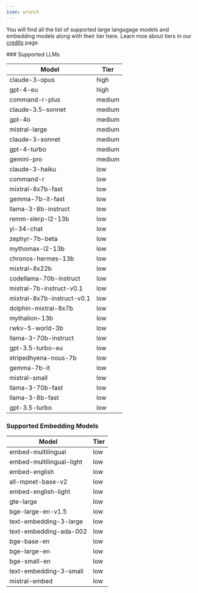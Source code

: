 ```yaml
---
icon: wrench
---
```

You will find all the list of supported large langugage models and embedding models along with their tier here. Learn moe about tiers in our [credits](https://docs.premai.io/get-started/credits) page. 

<div style={{ display: 'flex', justifyContent: 'space-between' }}>

<div style={{ width: '48%' }}>
### Supported LLMs

|**Model**|**Tier**|
|-----|----|
|claude-3-opus|high|
|gpt-4-eu|high|
|command-r-plus|medium|
|claude-3.5-sonnet|medium|
|gpt-4o|medium|
|mistral-large|medium|
|claude-3-sonnet|medium|
|gpt-4-turbo|medium|
|gemini-pro|medium|
|claude-3-haiku|low|
|command-r|low|
|mixtral-8x7b-fast|low|
|gemma-7b-it-fast|low|
|llama-3-8b-instruct|low|
|remm-slerp-l2-13b|low|
|yi-34-chat|low|
|zephyr-7b-beta|low|
|mythomax-l2-13b|low|
|chronos-hermes-13b|low|
|mixtral-8x22b|low|
|codellama-70b-instruct|low|
|mistral-7b-instruct-v0.1|low|
|mixtral-8x7b-instruct-v0.1|low|
|dolphin-mixtral-8x7b|low|
|mythalion-13b|low|
|rwkv-5-world-3b|low|
|llama-3-70b-instruct|low|
|gpt-3.5-turbo-eu|low|
|stripedhyena-nous-7b|low|
|gemma-7b-it|low|
|mistral-small|low|
|llama-3-70b-fast|low|
|llama-3-8b-fast|low|
|gpt-3.5-turbo|low|

</div>

<div style={{ width: '48%' }}>

### Supported Embedding Models 

| **Model**                  | **Tier** |
|----------------------------|----------|
| embed-multilingual         | low      |
| embed-multilingual-light   | low      |
| embed-english              | low      |
| all-mpnet-base-v2          | low      |
| embed-english-light        | low      |
| gte-large                  | low      |
| bge-large-en-v1.5          | low      |
| text-embedding-3-large     | low      |
| text-embedding-ada-002     | low      |
| bge-base-en                | low      |
| bge-large-en               | low      |
| bge-small-en               | low      |
| text-embedding-3-small     | low      |
| mistral-embed              | low      |

</div>

</div>
